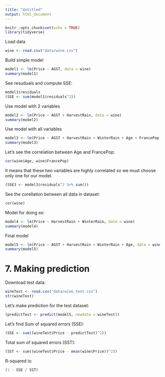 ```yaml
---
title: "Untitled"
output: html_document
---
```


```r
knitr::opts_chunk$set(echo = TRUE)
library(tidyverse)
```


Load data
```r
wine <- read.csv("data/wine.csv")
```
Build simple model
```r
model1 <- lm(Price ~ AGST, data = wine)
summary(model1)
```

See resuduals and compute SSE:
```r
model1$residuals
(SSE <- sum(model1$residuals^2))
```
Use model with 2 variables
```r
model2 <- lm(Price ~ AGST + HarvestRain, data = wine)
summary(model2)
```
Use model with all variables
```r
model3 <- lm(Price ~ AGST + HarvestRain + WinterRain + Age + FrancePop, data = wine)
summary(model3)
```

Let's see the correlation between Age and FrancePop:
```r
cor(wine$Age, wine$FrancePop)
```
It means that these two variables are highly correlated so we must choose only one for our model.
```r
(SSE3 <- model3$residuals^2 %>% sum())
```

See the corellation between all data in dataset:
```r
cor(wine)
```

Model for doing ex:
```r
model4 <- lm(Price ~ HarvestRain + WinterRain, data = wine)
summary(model4)
```
Final model
```r
model5 <- lm(Price ~ AGST + HarvestRain + WinterRain + Age, data = wine)
summary(model5)
```
# 7. Making prediction
Download test data:
```r
wineTest <- read.csv("data/wine_test.csv")
str(wineTest)
```
Let's make prediction for the test dataset:
```r
(predictTest <- predict(model5, newdata = wineTest))
```
Let's find Sum of squared errors (SSE):
```r
(SSE <- sum((wineTest$Price - predictTest)^2))
```
Total sum of squared errors (SST):
```r
(SST <- sum((wineTest$Price - mean(wine$Price))^2))
```
R-squared is:
```r
(1 - SSE / SST)
```

